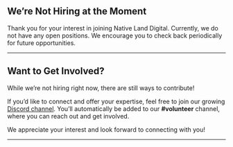 ## We’re Not Hiring at the Moment

Thank you for your interest in joining Native Land Digital. Currently, we do not have any open positions. We encourage you to check back periodically for future opportunities.

---

## Want to Get Involved?

While we’re not hiring right now, there are still ways to contribute!

If you’d like to connect and offer your expertise, feel free to join our growing [Discord channel](https://discord.gg/8a6sJfDgD7). You’ll automatically be added to our **#volunteer** channel, where you can reach out and get involved.

We appreciate your interest and look forward to connecting with you!

---
